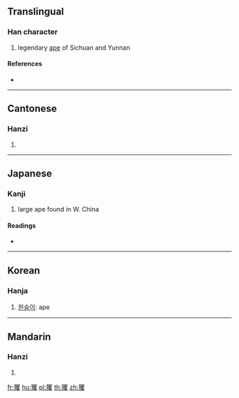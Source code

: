 ==Translingual==

===Han character===
{{Han char|rn=94|rad=犬|as=20|sn=23|four=46247|canj=KHBUE}}

# legendary [[ape]] of Sichuan and Yunnan

====References====
* {{Han ref|kx=0722.040|dkj=20807|dj=1134.030|hdz=21379.060|uh=7383|ud=29571|bh=F7E9|bd=63465}}

----

==Cantonese==

===Hanzi===
{{yue-hanzi|jyut=|y=fok3}}

# {{defn|lang=yue|sort=犬20}}

----

==Japanese==

===Kanji===
{{ja-kanji|grade=|rs=犬20}}

# large ape found in W. China

====Readings====
* {{ja-readings|on=[[きゃく]] (kyaku), [[かく]] (kaku), [[けき]] (keki), [[く]] (ku)|kun=[[おおざる]] (oozaru)}}

----

==Korean==

===Hanja===
{{ko-hanja|hangeul=확|rv=hwak|mr=hwak}}

# [[원숭이]]: ape

----

==Mandarin==

===Hanzi===
{{cmn-hanzi|pin=[[jué]] ([[jue2]])|wg=chüeh<sup>2</sup>}}

# {{defn|lang=cmn|sort=犬20}}

[[fr:玃]]
[[hu:玃]]
[[pl:玃]]
[[th:玃]]
[[zh:玃]]